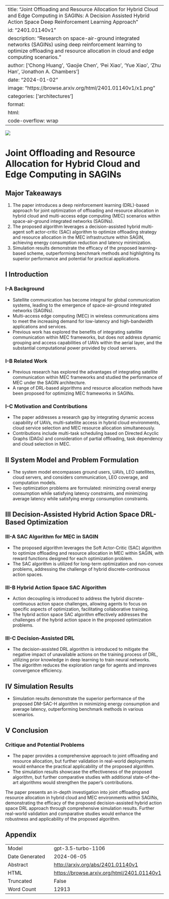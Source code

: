 
---
title: "Joint Offloading and Resource Allocation for Hybrid Cloud and Edge Computing in SAGINs: A Decision Assisted Hybrid Action Space Deep Reinforcement Learning Approach"
id: "2401.01140v1"
description: "Research on space-air-ground integrated networks (SAGINs) using deep reinforcement learning to optimize offloading and resource allocation in cloud and edge computing scenarios."
author: ['Chong Huang', 'Gaojie Chen', 'Pei Xiao', 'Yue Xiao', 'Zhu Han', 'Jonathon A. Chambers']
date: "2024-01-02"
image: "https://browse.arxiv.org/html/2401.01140v1/x1.png"
categories: ['architectures']
format:
  html:
    code-overflow: wrap
---

![](https://browse.arxiv.org/html/2401.01140v1/x1.png)

# Joint Offloading and Resource Allocation for Hybrid Cloud and Edge Computing in SAGINs

## Major Takeaways
1. The paper introduces a deep reinforcement learning (DRL)-based approach for joint optimization of offloading and resource allocation in hybrid cloud and multi-access edge computing (MEC) scenarios within space-air-ground integrated networks (SAGINs).
2. The proposed algorithm leverages a decision-assisted hybrid multi-agent soft actor-critic (SAC) algorithm to optimize offloading strategy and resource allocation in the MEC infrastructure within SAGIN, achieving energy consumption reduction and latency minimization.
3. Simulation results demonstrate the efficacy of the proposed learning-based scheme, outperforming benchmark methods and highlighting its superior performance and potential for practical applications.

## I Introduction

### I-A Background
- Satellite communication has become integral for global communication systems, leading to the emergence of space-air-ground integrated networks (SAGINs).
- Multi-access edge computing (MEC) in wireless communications aims to meet the increasing demand for low-latency and high-bandwidth applications and services.
- Previous work has explored the benefits of integrating satellite communication within MEC frameworks, but does not address dynamic grouping and access capabilities of UAVs within the aerial layer, and the substantial computational power provided by cloud servers.

### I-B Related Work
- Previous research has explored the advantages of integrating satellite communication within MEC frameworks and studied the performance of MEC under the SAGIN architecture.
- A range of DRL-based algorithms and resource allocation methods have been proposed for optimizing MEC frameworks in SAGINs.

### I-C Motivation and Contributions
- The paper addresses a research gap by integrating dynamic access capability of UAVs, multi-satellite access in hybrid cloud environments, cloud service selection and MEC resource allocation simultaneously. 
- Contributions include multi-task scheduling based on Directed Acyclic Graphs (DAGs) and consideration of partial offloading, task dependency and cloud selection in MEC.

## II System Model and Problem Formulation
- The system model encompasses ground users, UAVs, LEO satellites, cloud servers, and considers communication, LEO coverage, and computation models.
- Two optimization problems are formulated: minimizing overall energy consumption while satisfying latency constraints, and minimizing average latency while satisfying energy consumption constraints.

## III Decision-Assisted Hybrid Action Space DRL-Based Optimization

### III-A SAC Algorithm for MEC in SAGIN
- The proposed algorithm leverages the Soft Actor-Critic (SAC) algorithm to optimize offloading and resource allocation in MEC within SAGIN, with reward functions designed for each optimization problem.
- The SAC algorithm is utilized for long-term optimization and non-convex problems, addressing the challenge of hybrid discrete-continuous action spaces.

### III-B Hybrid Action Space SAC Algorithm
- Action decoupling is introduced to address the hybrid discrete-continuous action space challenges, allowing agents to focus on specific aspects of optimization, facilitating collaborative training.
- The hybrid action space SAC algorithm effectively addresses the challenges of the hybrid action space in the proposed optimization problems.

### III-C Decision-Assisted DRL
- The decision-assisted DRL algorithm is introduced to mitigate the negative impact of unavailable actions on the training process of DRL, utilizing prior knowledge in deep learning to train neural networks.
- The algorithm reduces the exploration range for agents and improves convergence efficiency.

## IV Simulation Results
- Simulation results demonstrate the superior performance of the proposed DM-SAC-H algorithm in minimizing energy consumption and average latency, outperforming benchmark methods in various scenarios.

## V Conclusion

### Critique and Potential Problems
- The paper provides a comprehensive approach to joint offloading and resource allocation, but further validation in real-world deployments would enhance the practical applicability of the proposed algorithm.
- The simulation results showcase the effectiveness of the proposed algorithm, but further comparative studies with additional state-of-the-art algorithms would strengthen the paper's contributions.

The paper presents an in-depth investigation into joint offloading and resource allocation in hybrid cloud and MEC environments within SAGINs, demonstrating the efficacy of the proposed decision-assisted hybrid action space DRL approach through comprehensive simulation results. Further real-world validation and comparative studies would enhance the robustness and applicability of the proposed algorithm.

## Appendix

|          |          |
|----------|----------|
| Model     | gpt-3.5-turbo-1106       |
| Date Generated     | 2024-06-05       |
| Abstract | [http://arxiv.org/abs/2401.01140v1](http://arxiv.org/abs/2401.01140v1)        |
| HTML     | [https://browse.arxiv.org/html/2401.01140v1](https://browse.arxiv.org/html/2401.01140v1)       |
| Truncated       | False       |
| Word Count       | 12913       |